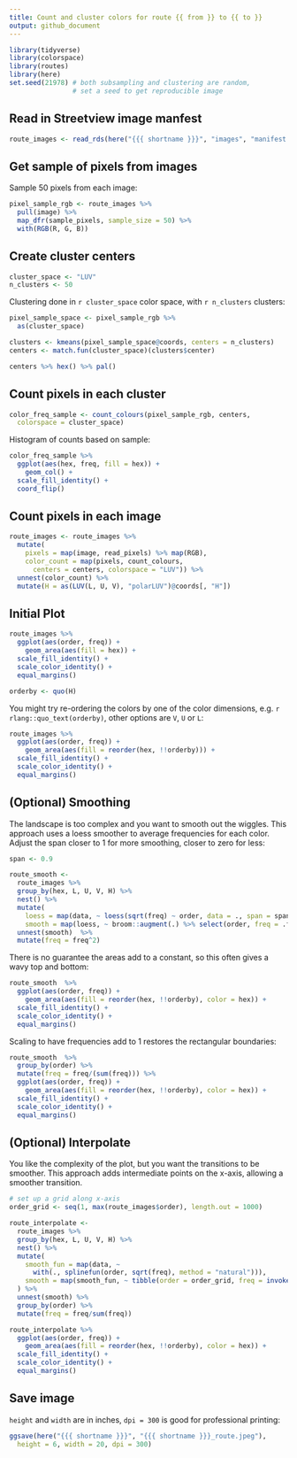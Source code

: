 ```yaml
---
title: Count and cluster colors for route {{ from }} to {{ to }} 
output: github_document
---
```


```r
library(tidyverse)
library(colorspace)
library(routes)
library(here)
set.seed(21978) # both subsampling and clustering are random, 
                # set a seed to get reproducible image
```


## Read in Streetview image manfest

```r
route_images <- read_rds(here("{{{ shortname }}}", "images", "manifest.rds"))
```

## Get sample of pixels from images

Sample 50 pixels from each image:
```r
pixel_sample_rgb <- route_images %>% 
  pull(image) %>% 
  map_dfr(sample_pixels, sample_size = 50) %>% 
  with(RGB(R, G, B)) 
```

## Create cluster centers
```r
cluster_space <- "LUV"
n_clusters <- 50
```

Clustering done in `r cluster_space` color space, with `r n_clusters` clusters:
```r
pixel_sample_space <- pixel_sample_rgb %>% 
  as(cluster_space)

clusters <- kmeans(pixel_sample_space@coords, centers = n_clusters)
centers <- match.fun(cluster_space)(clusters$center)

centers %>% hex() %>% pal()
```

## Count pixels in each cluster

```r
color_freq_sample <- count_colours(pixel_sample_rgb, centers,
  colorspace = cluster_space)
```

Histogram of counts based on sample:
```r
color_freq_sample %>% 
  ggplot(aes(hex, freq, fill = hex)) +
    geom_col() +
  scale_fill_identity() +
  coord_flip()
```

## Count pixels in each image

```r
route_images <- route_images %>% 
  mutate(
    pixels = map(image, read_pixels) %>% map(RGB),
    color_count = map(pixels, count_colours, 
      centers = centers, colorspace = "LUV")) %>% 
  unnest(color_count) %>% 
  mutate(H = as(LUV(L, U, V), "polarLUV")@coords[, "H"])
```

## Initial Plot

```r
route_images %>% 
  ggplot(aes(order, freq)) +
    geom_area(aes(fill = hex)) +
  scale_fill_identity() +
  scale_color_identity() +
  equal_margins()
```

```r
orderby <- quo(H)
```

You might try re-ordering the colors by one of the color dimensions, e.g. `r rlang::quo_text(orderby)`, other options are `V`, `U` or `L`:
```r
route_images %>% 
  ggplot(aes(order, freq)) +
    geom_area(aes(fill = reorder(hex, !!orderby))) +
  scale_fill_identity() +
  scale_color_identity() +
  equal_margins()
```

## (Optional) Smoothing

The landscape is too complex and you want to smooth out the wiggles.  This approach uses a loess smoother to average frequencies for each color.  Adjust the span closer to 1 for more smoothing, closer to zero for less:
```r
span <- 0.9
```

```r
route_smooth <- 
  route_images %>% 
  group_by(hex, L, U, V, H) %>% 
  nest() %>% 
  mutate(
    loess = map(data, ~ loess(sqrt(freq) ~ order, data = ., span = span)),
    smooth = map(loess, ~ broom::augment(.) %>% select(order, freq = .fitted))) %>% 
  unnest(smooth)  %>% 
  mutate(freq = freq^2) 
```

There is no guarantee the areas add to a constant, so this often gives a wavy top and bottom:
```r
route_smooth  %>% 
  ggplot(aes(order, freq)) +
    geom_area(aes(fill = reorder(hex, !!orderby), color = hex)) +
  scale_fill_identity() +
  scale_color_identity() +
  equal_margins()
```

Scaling to have frequencies add to 1 restores the rectangular boundaries:
```r
route_smooth  %>% 
  group_by(order) %>% 
  mutate(freq = freq/(sum(freq))) %>% 
  ggplot(aes(order, freq)) +
    geom_area(aes(fill = reorder(hex, !!orderby), color = hex)) +
  scale_fill_identity() +
  scale_color_identity() +
  equal_margins() 
```

## (Optional) Interpolate

You like the complexity of the plot, but you want the transitions to be smoother.  This approach adds intermediate points on the x-axis, allowing a smoother transition.

```r
# set up a grid along x-axis
order_grid <- seq(1, max(route_images$order), length.out = 1000)
```

```r
route_interpolate <- 
  route_images %>% 
  group_by(hex, L, U, V, H) %>% 
  nest() %>% 
  mutate(
    smooth_fun = map(data, ~ 
      with(., splinefun(order, sqrt(freq), method = "natural"))),
    smooth = map(smooth_fun, ~ tibble(order = order_grid, freq = invoke(., x = order_grid)^2))
  ) %>% 
  unnest(smooth) %>%  
  group_by(order) %>% 
  mutate(freq = freq/sum(freq)) 
```

```r
route_interpolate %>% 
  ggplot(aes(order, freq)) +
    geom_area(aes(fill = reorder(hex, !!orderby), color = hex)) +
  scale_fill_identity() +
  scale_color_identity() +
  equal_margins()
```

## Save image

`height` and `width` are in inches, `dpi = 300` is good for professional printing:
```r
ggsave(here("{{{ shortname }}}", "{{{ shortname }}}_route.jpeg"), 
  height = 6, width = 20, dpi = 300)
```

